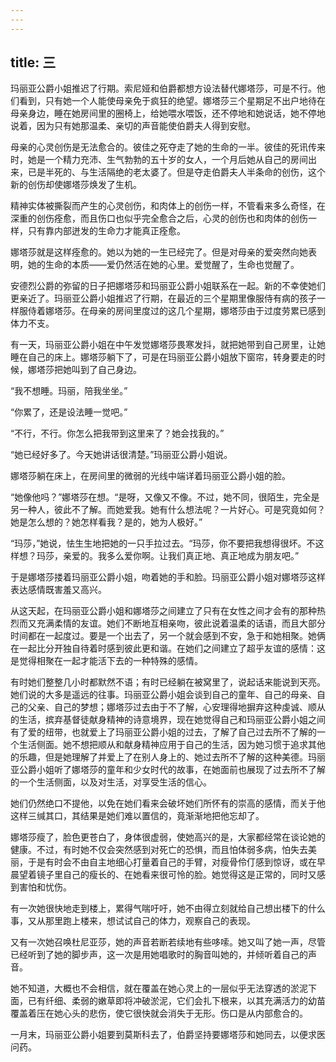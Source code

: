 ```yaml
---
---
---
```

title: 三
---



玛丽亚公爵小姐推迟了行期。索尼娅和伯爵都想方设法替代娜塔莎，可是不行。他们看到，只有她一个人能使母亲免于疯狂的绝望。娜塔莎三个星期足不出户地待在母亲身边，睡在她房间里的圈椅上，给她喂水喂饭，还不停地和她说话，她不停地说着，因为只有她那温柔、亲切的声音能使伯爵夫人得到安慰。

母亲的心灵创伤是无法愈合的。彼佳之死夺走了她的生命的一半。彼佳的死讯传来时，她是一个精力充沛、生气勃勃的五十岁的女人，一个月后她从自己的房间出来，已是半死的、与生活隔绝的老太婆了。但是夺走伯爵夫人半条命的创伤，这个新的创伤却使娜塔莎焕发了生机。

精神实体被撕裂而产生的心灵创伤，和肉体上的创伤一样，不管看来多么奇怪，在深重的创伤痊愈，而且伤口也似乎完全愈合之后，心灵的创伤也和肉体的创伤一样，只有靠内部迸发的生命力才能真正痊愈。

娜塔莎就是这样痊愈的。她以为她的一生已经完了。但是对母亲的爱突然向她表明，她的生命的本质——爱仍然活在她的心里。爱觉醒了，生命也觉醒了。

安德烈公爵的弥留的日子把娜塔莎和玛丽亚公爵小姐联系在一起。新的不幸使她们更亲近了。玛丽亚公爵小姐推迟了行期，在最近的三个星期里像服侍有病的孩子一样服侍着娜塔莎。在母亲的房间里度过的这几个星期，娜塔莎由于过度劳累已感到体力不支。

有一天，玛丽亚公爵小姐在中午发觉娜塔莎畏寒发抖，就把她带到自己房里，让她睡在自己的床上。娜塔莎躺下了，可是在玛丽亚公爵小姐放下窗帘，转身要走的时候，娜塔莎把她叫到了自己身边。

“我不想睡。玛丽，陪我坐坐。”

“你累了，还是设法睡一觉吧。”

“不行，不行。你怎么把我带到这里来了？她会找我的。”

“她已经好多了。今天她讲话很清楚。”玛丽亚公爵小姐说。

娜塔莎躺在床上，在房间里的微弱的光线中端详着玛丽亚公爵小姐的脸。

“她像他吗？”娜塔莎在想。“是呀，又像又不像。不过，她不同，很陌生，完全是另一种人，彼此不了解。而她爱我。她有什么想法呢？一片好心。可是究竟如何？她是怎么想的？她怎样看我？是的，她为人极好。”

“玛莎，”她说，怯生生地把她的一只手拉过去。“玛莎，你不要把我想得很坏。不这样想？玛莎，亲爱的。我多么爱你啊。让我们真正地、真正地成为朋友吧。”

于是娜塔莎搂着玛丽亚公爵小姐，吻着她的手和脸。玛丽亚公爵小姐对娜塔莎这样表达感情既害羞又高兴。

从这天起，在玛丽亚公爵小姐和娜塔莎之间建立了只有在女性之间才会有的那种热烈而又充满柔情的友谊。她们不断地互相亲吻，彼此说着温柔的话语，而且大部分时间都在一起度过。要是一个出去了，另一个就会感到不安，急于和她相聚。她俩在一起比分开独自待着时感到彼此更和谐。在她们之间建立了超乎友谊的感情：这是觉得相聚在一起才能活下去的一种特殊的感情。

有时她们整整几小时都默然不语；有时已经躺在被窝里了，说起话来能说到天亮。她们说的大多是遥远的往事。玛丽亚公爵小姐会谈到自己的童年、自己的母亲、自己的父亲、自己的梦想；娜塔莎过去由于不了解，心安理得地摒弃这种虔诚、顺从的生活，摈弃基督徒献身精神的诗意境界，现在她觉得自己和玛丽亚公爵小姐之间有了爱的纽带，也就爱上了玛丽亚公爵小姐的过去，了解了自己过去所不了解的一个生活侧面。她不想把顺从和献身精神应用于自己的生活，因为她习惯于追求其他的乐趣，但是她理解了并爱上了在别人身上的、她过去所不了解的这种美德。玛丽亚公爵小姐听了娜塔莎的童年和少女时代的故事，在她面前也展现了过去所不了解的一个生活侧面，以及对生活，对享受生活的信心。

她们仍然绝口不提他，以免在她们看来会破坏她们所怀有的崇高的感情，而关于他这样三缄其口，其结果是她们难以置信的，竟渐渐地把他忘却了。

娜塔莎瘦了，脸色更苍白了，身体很虚弱，使她高兴的是，大家都经常在谈论她的健康。不过，有时她不仅会突然感到对死亡的恐惧，而且怕体弱多病，怕失去美丽，于是有时会不由自主地细心打量着自己的手臂，对瘦骨伶仃感到惊讶，或在早晨望着镜子里自己的瘦长的、在她看来很可怜的脸。她觉得这是正常的，同时又感到害怕和忧伤。

有一次她很快地走到楼上，累得气喘吁吁，她不由得立刻就给自己想出楼下的什么事，又从那里跑上楼来，想试试自己的体力，观察自己的表现。

又有一次她召唤杜尼亚莎，她的声音若断若续地有些哆嗦。她又叫了她一声，尽管已经听到了她的脚步声，这一次是用她唱歌时的胸音叫她的，并倾听着自己的声音。

她不知道，大概也不会相信，就在覆盖在她心灵上的一层似乎无法穿透的淤泥下面，已有纤细、柔弱的嫩草即将冲破淤泥，它们会扎下根来，以其充满活力的幼苗覆盖着压在她心头的悲伤，使它很快就会消失于无形。伤口是从内部愈合的。

一月末，玛丽亚公爵小姐要到莫斯科去了，伯爵坚持要娜塔莎和她同去，以便求医问药。